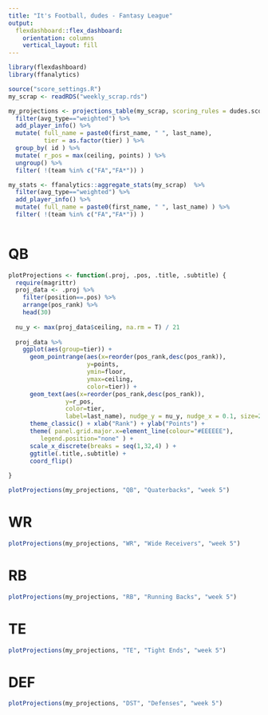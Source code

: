 ```yaml
---
title: "It's Football, dudes - Fantasy League"
output: 
  flexdashboard::flex_dashboard:
    orientation: columns
    vertical_layout: fill
---
```


```r
library(flexdashboard)
library(ffanalytics)
```

```r

source("score_settings.R")
my_scrap <- readRDS("weekly_scrap.rds")

my_projections <- projections_table(my_scrap, scoring_rules = dudes.score.settings) %>% 
  filter(avg_type=="weighted") %>% 
  add_player_info() %>% 
  mutate( full_name = paste0(first_name, " ", last_name),
          tier = as.factor(tier) ) %>%
  group_by( id ) %>% 
  mutate( r_pos = max(ceiling, points) ) %>% 
  ungroup() %>% 
  filter( !(team %in% c("FA","FA*")) )

my_stats <- ffanalytics::aggregate_stats(my_scrap)  %>% 
  filter(avg_type=="weighted") %>% 
  add_player_info() %>% 
  mutate( full_name = paste0(first_name, " ", last_name) ) %>%
  filter( !(team %in% c("FA","FA*")) )
  
```

QB 
========================

```r

plotProjections <- function(.proj, .pos, .title, .subtitle) {
  require(magrittr)
  proj_data <- .proj %>% 
    filter(position==.pos) %>% 
    arrange(pos_rank) %>% 
    head(30)
  
  nu_y <- max(proj_data$ceiling, na.rm = T) / 21
  
  proj_data %>% 
    ggplot(aes(group=tier)) +
      geom_pointrange(aes(x=reorder(pos_rank,desc(pos_rank)),
                      y=points, 
                      ymin=floor, 
                      ymax=ceiling, 
                      color=tier)) +
      geom_text(aes(x=reorder(pos_rank,desc(pos_rank)), 
                y=r_pos, 
                color=tier, 
                label=last_name), nudge_y = nu_y, nudge_x = 0.1, size=2.5) +
      theme_classic() + xlab("Rank") + ylab("Points") +
      theme( panel.grid.major.x=element_line(colour="#EEEEEE"),
         legend.position="none" ) +
      scale_x_discrete(breaks = seq(1,32,4) ) +
      ggtitle(.title,.subtitle) +
      coord_flip()
  
}

plotProjections(my_projections, "QB", "Quaterbacks", "week 5")

```

WR
========================

```r

plotProjections(my_projections, "WR", "Wide Receivers", "week 5")

```

RB
========================

```r

plotProjections(my_projections, "RB", "Running Backs", "week 5")

```

TE
========================

```r

plotProjections(my_projections, "TE", "Tight Ends", "week 5")

```

DEF
========================

```r

plotProjections(my_projections, "DST", "Defenses", "week 5")

```


